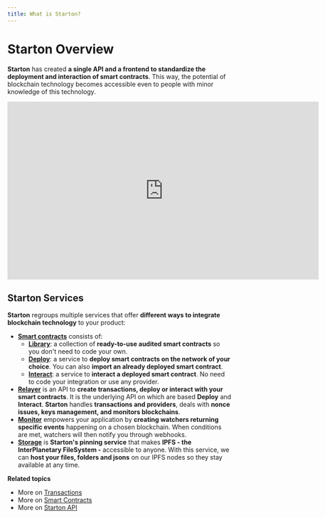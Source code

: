 ```yaml
---
title: What is Starton?
---
```



# Starton Overview

**Starton** has created **a single API and a frontend to standardize the deployment and interaction of smart contracts**.
This way, the potential of blockchain technology becomes accessible even to people with minor knowledge of this technology.

<iframe width="700" height="400" src="https://www.youtube.com/embed/NfML7e6XkkQ?si=mCjYR7FL57ylcwo2" title="YouTube video player" frameborder="0" allow="accelerometer; autoplay; clipboard-write; encrypted-media; gyroscope; picture-in-picture; web-share" allowfullscreen></iframe>

## Starton Services

**Starton** regroups multiple services that offer **different ways to integrate blockchain technology** to your product:

-   **[Smart contracts](/smart-contract/understanding-smart-contracts.mdx)** consists of:
    -   **[Library](/smart-contract/deploying-a-smart-contract.mdx)**: a collection of **ready-to-use audited smart contracts** so you don't need to code your own.
    -   **[Deploy](/smart-contract/deploying-from-bytecode.mdx)**: a service to **deploy smart contracts on the network of your choice**. You can also **import an already deployed smart contract**.
    -   **[Interact](/smart-contract/interacting-with-a-smart-contract.mdx)**: a service to **interact a deployed smart contract**. No need to code your integration or use any provider.
-   **[Relayer](/transactions/understanding-the-relayer.mdx)** is an API to **create transactions, deploy or interact with your smart contracts**. It is the underlying API on which are based **Deploy** and **Interact**. **Starton** handles **transactions and providers**, deals with **nonce issues, keys management, and monitors blockchains**.
-   **[Monitor](/watcher/understanding-watchers.mdx)** empowers your application by **creating watchers returning specific events** happening on a chosen blockchain.
    When conditions are met, watchers will then notify you through webhooks.
-   **[Storage](/ipfs/understanding-ipfs.mdx)** is **Starton's pinning service** that makes **IPFS - the InterPlanetary FileSystem -** accessible to anyone.
    With this service, we can **host your files, folders and jsons** on our IPFS nodes so they stay available at any time.

**Related topics**

-   More on [Transactions](/transactions/creating-a-transaction.mdx)
-   More on [Smart Contracts](/smart-contract/understanding-smart-contracts.mdx)
-   More on [Starton API](/developer/api.mdx)
